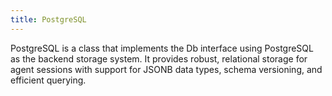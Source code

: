 ```yaml
---
title: PostgreSQL
---
```


PostgreSQL is a class that implements the Db interface using PostgreSQL as the backend storage system. It provides robust, relational storage for agent sessions with support for JSONB data types, schema versioning, and efficient querying.

<Snippet file="db-postgres-params.mdx" />